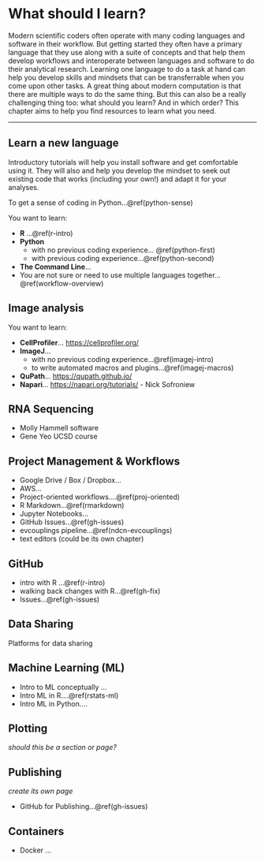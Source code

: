 # What should I learn? {#what-to-learn}

Modern scientific coders often operate with many coding languages and software in their workflow. But getting started they often have a primary language that they use along with a suite of concepts and that help them develop workflows and interoperate between languages and software to do their analytical research. Learning one language to do a task at hand can help you develop skills and mindsets that can be transferrable when you come upon other tasks. 
A great thing about modern computation is that there are multiple ways to do the same thing. But this can also be a really challenging thing too: what should you learn? And in which order? This chapter aims to help you find resources to learn what you need. 



<!---

Recommendations: keep a diary, 
- articulate your problem so you can google it
- look for topics that are useful and recent, community vetted (trust)
- keep a record for yourself. In many ways, this book is a record 
to help you as a researcher identify which skills you need to develop and be deliberate about *why*.

Different learner styles, more directed self-taught less wasted time and wheels reinvented.

<!---We've often never had these conversations and this book tries to provide an opportunity.

Quotes: 
- " Part of learning how to be an effective computational biologist is to learn how to learn efficiently."
- "I think it’s really hard for new people to jump in. The learning curves can be steep, and it’s hard for them to judge how much should they expect "


--->



---
## Learn a new language
Introductory tutorials will help you install software and get comfortable using it. They will also and help you develop the mindset to seek out existing code that works (including your own!) and adapt it for your analyses. 

<!---There are often stereotypes about programming languages that --->

To get a sense of coding in Python...\@ref(python-sense)

You want to learn: 

- **R** ...\@ref(r-intro)  
- **Python**
  - with no previous coding experience... \@ref(python-first)
  - with previous coding experience...\@ref(python-second) 
- **The Command Line**...  
- You are not sure or need to use multiple languages together...\@ref(workflow-overview)  

## Image analysis 

<!---(single cell)--->

You want to learn: 

- **CellProfiler**...  <https://cellprofiler.org/>
- **ImageJ**...
  - with no previous coding experience...\@ref(imagej-intro)
  - to write automated macros and plugins...\@ref(imagej-macros)
- **QuPath**...  <https://qupath.github.io/>
- **Napari**... <https://napari.org/tutorials/> - Nick Sofroniew
<!---but right now if you're working in Python and doing image analysis you can get going from here--->
<!--- - streamline your current workflow... --- with R/Python...--->

## RNA Sequencing

- Molly Hammell software
- Gene Yeo UCSD course


## Project Management & Workflows

- Google Drive / Box / Dropbox...
- AWS...
- Project-oriented workflows....\@ref(proj-oriented)
- R Markdown...\@ref(rmarkdown)
- Jupyter Notebooks...
- GitHub Issues...\@ref(gh-issues)
- evcouplings pipeline...\@ref(ndcn-evcouplings)
- text editors (could be its own chapter)

## GitHub

- intro with R ...\@ref(r-intro)
- walking back changes with R...\@ref(gh-fix)
- Issues...\@ref(gh-issues)

<!---
## Manuscripts

- should I use latex? Overleaf
- Rmd
--->

## Data Sharing
Platforms for data sharing <!---Gene Yeo CRED portal as an example:) ) https://www.dropbox.com/s/9gvep1mkqxsj7g1/CRED_slides.pptx?dl=0)

-->

## Machine Learning (ML)

<!--- tensorflow, fast.ai, Kelly Brock--->

- Intro to ML conceptually ...
- Intro ML in R....\@ref(rstats-ml)  
- Intro ML in Python....

## Plotting 
*should this be a section or page?*


## Publishing
*create its own page* 

- GitHub for Publishing...\@ref(gh-issues)

<!---manuscripts and preprints --->


## Containers
- Docker ...
